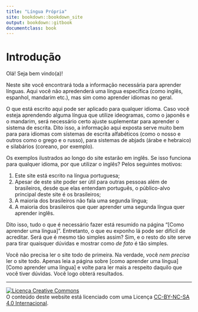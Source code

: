 ```yaml
---
title: "Língua Própria"
site: bookdown::bookdown_site
output: bookdown::gitbook
documentclass: book
---
```


# Introdução {-}


Olá! Seja bem vindo(a)! 

Neste site você encontrará toda a informação necessária para aprender línguas. Aqui você não apredenderá uma língua específica (como inglês, espanhol, mandarim etc.), mas sim como aprender idiomas no geral. 

O que está escrito aqui pode ser aplicado para qualquer idioma. Caso você esteja aprendendo alguma língua que utilize ideogramas, como o japonês e o mandarim, será necessário certo ajuste suplementar para aprender o sistema de escrita. Dito isso, a informação aqui exposta serve muito bem para para idiomas com sistemas de escrita alfabéticos (como o nosso e outros como o grego e o russo), para sistemas de abjads (árabe e hebraico) e silabários (coreano, por exemplo). 

Os exemplos ilustrados ao longo do site estarão em inglês. Se isso funciona para qualquer idioma, por que utilizar o inglês? Pelos seguintes motivos:

1. Este site está escrito na língua portuguesa; 
2. Apesar de este site poder ser útil para outras pessoas além de brasileiros, desde que elas entendam português, o público-alvo principal deste site é os brasileiros;
3. A maioria dos brasileiros não fala uma segunda língua;
4. A maioria dos brasileiros que quer aprender uma segunda língua quer aprender inglês.

Dito isso, tudo o que é necessário fazer está resumido na página "[Como aprender uma língua]". Entretanto, o que eu exponho lá pode ser difícil de acreditar. Será que é mesmo tão simples assim? Sim, e o resto do site serve para tirar quaisquer dúvidas e mostrar como _de fato_ é tão simples.

Você não precisa ler o site todo de primeira. Na verdade, você _nem precisa_ ler o site todo. Apenas leia a página sobre [como aprender uma língua][Como aprender uma língua] e volte para ler mais a respeito daquilo que você tiver dúvidas. Você logo obterá resultados.

---

<a rel="license" href="http://creativecommons.org/licenses/by-nc-sa/4.0/"><img alt="Licença Creative Commons" style="border-width:0" src="https://i.creativecommons.org/l/by-nc-sa/4.0/88x31.png" /></a><br />O conteúdo deste website está licenciado com uma Licença <a rel="license" href="http://creativecommons.org/licenses/by-nc-sa/4.0/">CC-BY-NC-SA 4.0 Internacional</a>.
